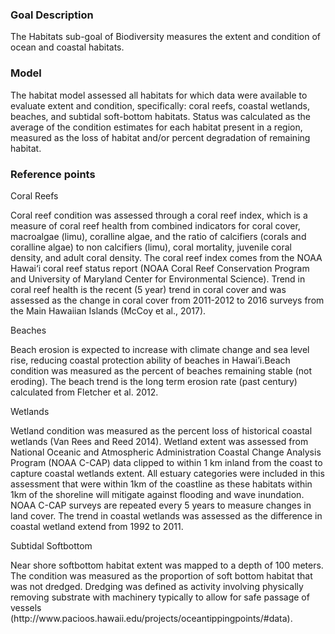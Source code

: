 ### Goal Description

The Habitats sub-goal of Biodiversity measures the extent and condition of ocean and coastal habitats.

### Model
The habitat model assessed all habitats for which data were available to evaluate extent and condition, specifically: coral reefs, coastal wetlands, beaches, and subtidal soft-bottom habitats. Status was calculated as the average of the condition estimates for each habitat present in a region, measured as the loss of habitat and/or percent degradation of remaining habitat. 


### Reference points 

Coral Reefs

Coral reef condition was assessed through a coral reef index, which is a measure of coral reef health from combined indicators for coral cover, macroalgae (limu), coralline algae, and the ratio of calcifiers (corals and coralline algae) to non calcifiers (limu), coral mortality, juvenile coral density, and adult coral density. The coral reef index comes from the NOAA Hawai‘i coral reef status report (NOAA Coral Reef Conservation Program and University of Maryland Center for Environmental Science). Trend in coral reef health is the recent (5 year) trend in coral cover and was assessed as the change in coral cover from 2011-2012 to 2016 surveys from the Main Hawaiian Islands (McCoy et al., 2017).

Beaches

Beach erosion is expected to increase with climate change and sea level rise, reducing coastal protection ability of beaches in Hawai'i.Beach condition was measured as the percent of beaches remaining stable (not eroding). The beach trend is the long term erosion rate (past century) calculated from Fletcher et al. 2012.

Wetlands

Wetland condition was measured as the percent loss of historical coastal wetlands (Van Rees and Reed 2014). Wetland extent was assessed from National Oceanic and Atmospheric Administration Coastal Change Analysis Program (NOAA C-CAP) data clipped to within 1 km inland from the coast to capture coastal wetlands extent. All estuary categories were included in this assessment that were within 1km of the coastline as these habitats within 1km of the shoreline will mitigate against flooding and wave inundation. NOAA C-CAP surveys are repeated every 5 years to measure changes in land cover. The trend in coastal wetlands was assessed as the difference in coastal wetland extend from 1992 to 2011.

Subtidal Softbottom 

Near shore softbottom habitat extent was mapped to a depth of 100 meters. The condition was measured as the proportion of soft bottom habitat that was not dredged. Dredging was defined as activity involving physically removing substrate with machinery typically to allow for safe passage of vessels (http://www.pacioos.hawaii.edu/projects/oceantippingpoints/#data). 

